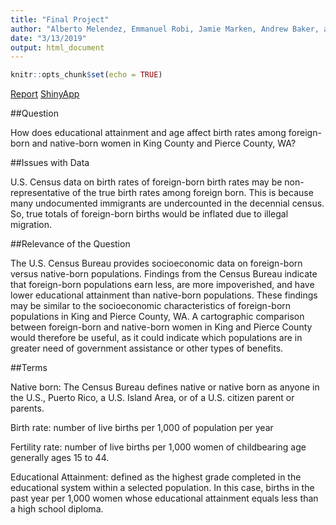 ```yaml
---
title: "Final Project"
author: "Alberto Melendez, Emmanuel Robi, Jamie Marken, Andrew Baker, and James Lyou"
date: "3/13/2019"
output: html_document
---
```


```r
knitr::opts_chunk$set(echo = TRUE)
```

[Report](https://github.com/RedDead2/Final-Project/blob/jamie-branch/final_projectreport.pdf)
[ShinyApp](https://emanr.shinyapps.io/Final-Project/)

##Question

How does educational attainment and age affect birth rates among foreign-born and native-born women in King County and Pierce County, WA?

##Issues with Data

U.S. Census data on birth rates of foreign-born birth rates may be non-representative of the true birth rates among foreign born. This is because many undocumented immigrants are undercounted in the decennial census. So, true totals of foreign-born births would be inflated due to illegal migration. 

##Relevance of the Question

The U.S. Census Bureau provides socioeconomic data on foreign-born versus native-born populations. Findings from the Census Bureau indicate that foreign-born populations earn less, are more impoverished, and have lower educational attainment than native-born populations. These findings may be similar to the socioeconomic characteristics of foreign-born populations in King and Pierce County, WA. A cartographic comparison between foreign-born and native-born women in King and Pierce County would therefore be useful, as it could indicate which populations are in greater need of government assistance or other types of benefits.

##Terms

Native born: The Census Bureau defines native or native born as anyone in the U.S., Puerto Rico, a U.S. Island Area, or of a U.S. citizen parent or parents.

Birth rate: number of live births per 1,000 of population per year

Fertility rate: number of live births per 1,000 women of childbearing age generally ages 15 to 44.

Educational Attainment: defined as the highest grade completed in the educational system within a selected population. In this case, births in the past year per 1,000 women whose educational attainment equals less than a high school diploma.
 
      